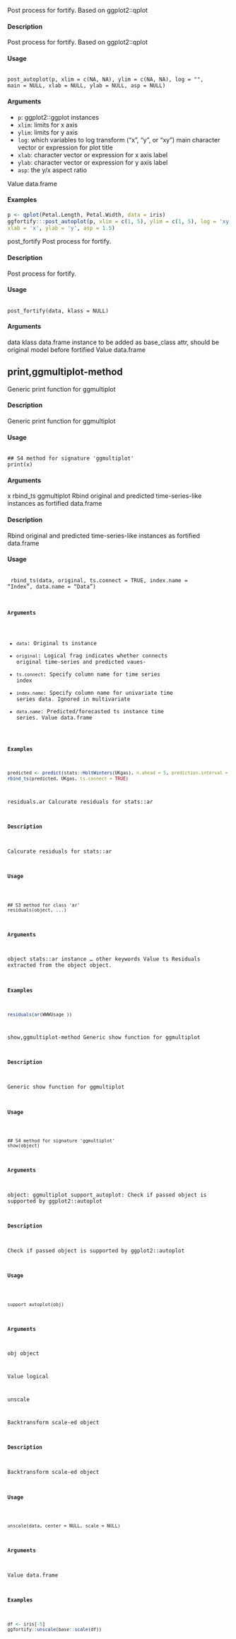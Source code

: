 Post process for fortify. Based on ggplot2::qplot

#### Description 
 
Post process for fortify. Based on ggplot2::qplot

#### Usage 
<pre><code>
post_autoplot(p, xlim = c(NA, NA), ylim = c(NA, NA), log = "",
main = NULL, xlab = NULL, ylab = NULL, asp = NULL)
</code></pre>

#### Arguments 
 
* ``	p 	``: 	ggplot2::ggplot instances
* ``	xlim 	``: 	limits for x axis
* ``	ylim	``: 	limits for y axis
* ``	log 	``: 	which variables to log transform ("x", "y", or "xy") main character vector or expression for plot title
* ``	xlab 	``: 	character vector or expression for x axis label
* ``	ylab 	``: 	character vector or expression for y axis label
* ``	asp 	``: 	the y/x aspect ratio


Value
data.frame

#### Examples 
```r
p <- qplot(Petal.Length, Petal.Width, data = iris)
ggfortify:::post_autoplot(p, xlim = c(1, 5), ylim = c(1, 5), log = 'xy', main = 'title',
xlab = 'x', ylab = 'y', asp = 1.5)
```

post_fortify
Post process for fortify.

#### Description 
 
Post process for fortify.

#### Usage 
 <pre><code>
post_fortify(data, klass = NULL)
</code></pre>


#### Arguments 
 
data
klass
data.frame
instance to be added as base_class attr, should be original model before fortified
Value
data.frame


## print,ggmultiplot-method
Generic print function for ggmultiplot

#### Description 
 
Generic print function for ggmultiplot

#### Usage 
<pre><code>
## S4 method for signature 'ggmultiplot'
print(x)
</code></pre>

#### Arguments 
 
x
rbind_ts
ggmultiplot
Rbind original and predicted time-series-like instances as fortified
data.frame

#### Description 
 
Rbind original and predicted time-series-like instances as fortified data.frame

#### Usage 
 <pre><code>
rbind_ts(data, original, ts.connect = TRUE, index.name = "Index",
data.name = "Data")

#### Arguments 
 
* ``	data	``: 	Original ts instance
* ``	original	``: 	Logical frag indicates whether connects original time-series and predicted vaues-
* ``	ts.connect	``: 	Specify column name for time series index
* ``	index.name	``: 	Specify column name for univariate time series data. Ignored in multivariate
* ``	data.name	``: 	Predicted/forecasted ts instance time series.
Value
data.frame

#### Examples 
```r
predicted <- predict(stats::HoltWinters(UKgas), n.ahead = 5, prediction.interval = TRUE)
rbind_ts(predicted, UKgas, ts.connect = TRUE)
```

residuals.ar
Calcurate residuals for stats::ar

#### Description 
 
Calcurate residuals for stats::ar

#### Usage 
<pre><code>
## S3 method for class 'ar'
residuals(object, ...)
</code></pre>

#### Arguments 
 
object stats::ar instance
... other keywords
Value
ts Residuals extracted from the object object.

#### Examples 
```r
residuals(ar(WWWUsage ))
```
show,ggmultiplot-method
Generic show function for ggmultiplot

#### Description 
 
Generic show function for ggmultiplot

#### Usage 
 <pre><code>
## S4 method for signature 'ggmultiplot'
show(object)
</code></pre>

#### Arguments 
 
object: ggmultiplot
support_autoplot: Check if passed object is supported by ggplot2::autoplot

#### Description 
 
Check if passed object is supported by ggplot2::autoplot

#### Usage 
<pre><code>
support_autoplot(obj)
</code></pre>


#### Arguments 
 
obj
object

Value
logical

unscale

Backtransform scale-ed object

#### Description 
 
Backtransform scale-ed object

#### Usage 
<pre><code>
unscale(data, center = NULL, scale = NULL)
</code></pre>

#### Arguments 
 

Value
data.frame

#### Examples 
```r
df <- iris[-5]
ggfortify::unscale(base::scale(df))
```